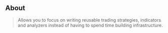 ## About

> Allows you to focus on writing reusable trading strategies, indicators and analyzers instead of having to spend time building infrastructure.
